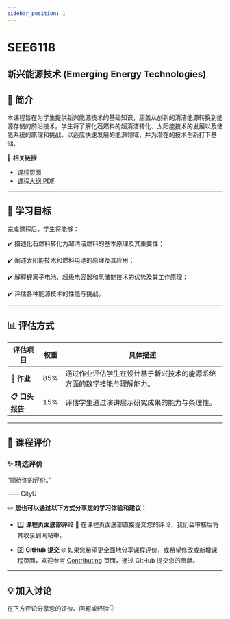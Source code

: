 ```yaml
---
sidebar_position: 1
---
```


# SEE6118
## 新兴能源技术 (Emerging Energy Technologies)

## **📘 简介**
本课程旨在为学生提供新兴能源技术的基础知识，涵盖从创新的清洁能源转换到能源存储的前沿技术。学生将了解化石燃料的超清洁转化、太阳能技术的发展以及储能系统的原理和挑战，以适应快速发展的能源领域，并为潜在的技术创新打下基础。

🔗 **相关链接**
- [课程页面](https://www.cityu.edu.hk/catalogue/pg/202425/course/SEE6118.htm)
- [课程大纲 PDF](https://www.cityu.edu.hk/catalogue/pg/202425/course/SEE6118.pdf)

---

## **🎯 学习目标**

完成课程后，学生将能够：

✔️ 描述化石燃料转化为超清洁燃料的基本原理及其重要性；

✔️ 阐述太阳能技术和燃料电池的原理及其应用；

✔️ 解释锂离子电池、超级电容器和氢储能技术的优势及其工作原理；

✔️ 评估各种能源技术的性能与挑战。

---

## **📊 评估方式**

| **评估项目**          | **权重** | **具体描述**                                                                                       |
|----------------------|---------|---------------------------------------------------------------------------------------------------|
| **📂 作业**          | 85%     | 通过作业评估学生在设计基于新兴技术的能源系统方面的数学技能与理解能力。                                                |
| **📋 口头报告**       | 15%     | 评估学生通过演讲展示研究成果的能力与条理性。                                                                |

---

## **💬 课程评价**

### ✨ **精选评价**
<div className={commentStyles.commentBox}>
    <p className={commentStyles.commentText}>
        “期待你的评价。”
    </p>
    <p className={commentStyles.commentAuthor}>—— CityU</p>
</div>

✏️ **您也可以通过以下方式分享您的学习体验和建议：**

- 1️⃣ **课程页面底部评论**
💬 在课程页面底部直接提交您的评论，我们会审核后将其收录到网站中。

- 2️⃣ **GitHub 提交**
🌐 如果您希望更全面地分享课程评价，或希望修改或新增课程页面，欢迎参考 [Contributing](https://penjc.github.io/CityU/contributing) 页面，通过 GitHub 提交您的贡献。

---

## **💡 加入讨论**

在下方评论分享您的评价、问题或经验👇
<Utterances />

